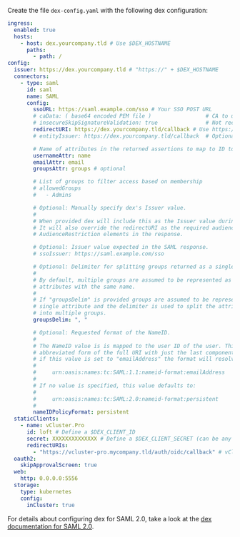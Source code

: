 Create the file `dex-config.yaml` with the following dex configuration:

```yaml {4,6,12-58,61-64}
ingress:
  enabled: true
  hosts:
    - host: dex.yourcompany.tld # Use $DEX_HOSTNAME
      paths:
        - path: /
config:
  issuer: https://dex.yourcompany.tld # "https://" + $DEX_HOSTNAME
  connectors:
    - type: saml
      id: saml
      name: SAML
      config:
        ssoURL: https://saml.example.com/sso # Your SSO POST URL
        # caData: ( base64 encoded PEM file )                 # CA to use when validating the signature of the SAML response.
        # insecureSkipSignatureValidation: true               # Not recommended (testing only)
        redirectURI: https://dex.yourcompany.tld/callback # Use https:// + $DEX_HOSTNAME + /callback
        # entityIssuer: https://dex.yourcompany.tld/callback  # Optional: Use https:// + $DEX_HOSTNAME + /callback

        # Name of attributes in the returned assertions to map to ID token claims.
        usernameAttr: name
        emailAttr: email
        groupsAttr: groups # optional

        # List of groups to filter access based on membership
        # allowedGroups
        #   - Admins

        # Optional: Manually specify dex's Issuer value.
        #
        # When provided dex will include this as the Issuer value during AuthnRequest.
        # It will also override the redirectURI as the required audience when evaluating
        # AudienceRestriction elements in the response.

        # Optional: Issuer value expected in the SAML response.
        # ssoIssuer: https://saml.example.com/sso

        # Optional: Delimiter for splitting groups returned as a single string.
        #
        # By default, multiple groups are assumed to be represented as multiple
        # attributes with the same name.
        #
        # If "groupsDelim" is provided groups are assumed to be represented as a
        # single attribute and the delimiter is used to split the attribute's value
        # into multiple groups.
        groupsDelim: ", "

        # Optional: Requested format of the NameID.
        #
        # The NameID value is is mapped to the user ID of the user. This can be an
        # abbreviated form of the full URI with just the last component. For example,
        # if this value is set to "emailAddress" the format will resolve to:
        #
        #     urn:oasis:names:tc:SAML:1.1:nameid-format:emailAddress
        #
        # If no value is specified, this value defaults to:
        #
        #     urn:oasis:names:tc:SAML:2.0:nameid-format:persistent
        #
        nameIDPolicyFormat: persistent
  staticClients:
    - name: vCluster.Pro
      id: loft # Define a $DEX_CLIENT_ID
      secret: XXXXXXXXXXXXXX # Define a $DEX_CLIENT_SECRET (can be any secret key)
      redirectURIs:
        - "https://vcluster-pro.mycompany.tld/auth/oidc/callback" # vCluster.Pro URL + /auth/oidc/callback
  oauth2:
    skipApprovalScreen: true
  web:
    http: 0.0.0.0:5556
  storage:
    type: kubernetes
    config:
      inCluster: true
```

For details about configuring dex for SAML 2.0, take a look at the [dex documentation for SAML 2.0](https://dexidp.io/docs/connectors/saml/).
